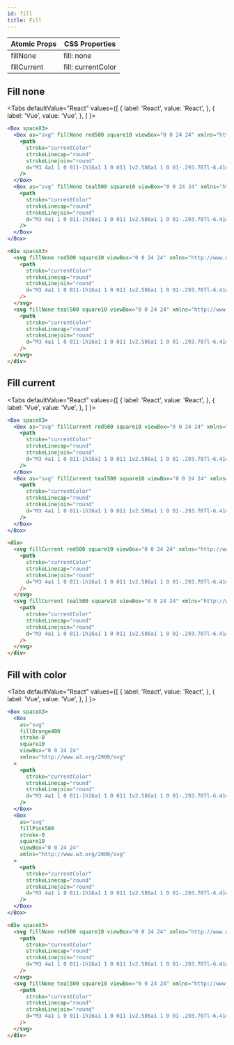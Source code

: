 ```yaml
---
id: fill
title: Fill
---
```



| Atomic Props | CSS Properties     |
| ------------ | ------------------ |
| fillNone     | fill: none         |
| fillCurrent  | fill: currentColor |

## Fill none

<Tabs
defaultValue="React"
values={[
{ label: 'React', value: 'React', },
{ label: 'Vue', value: 'Vue', },
]
}>
<TabItem value="React">

```jsx live
<Box spaceX3>
  <Box as="svg" fillNone red500 square10 viewBox="0 0 24 24" xmlns="http://www.w3.org/2000/svg">
    <path
      stroke="currentColor"
      strokeLinecap="round"
      strokeLinejoin="round"
      d="M3 4a1 1 0 011-1h16a1 1 0 011 1v2.586a1 1 0 01-.293.707l-6.414 6.414a1 1 0 00-.293.707V17l-4 4v-6.586a1 1 0 00-.293-.707L3.293 7.293A1 1 0 013 6.586V4z"
    />
  </Box>
  <Box as="svg" fillNone teal500 square10 viewBox="0 0 24 24" xmlns="http://www.w3.org/2000/svg">
    <path
      stroke="currentColor"
      strokeLinecap="round"
      strokeLinejoin="round"
      d="M3 4a1 1 0 011-1h16a1 1 0 011 1v2.586a1 1 0 01-.293.707l-6.414 6.414a1 1 0 00-.293.707V17l-4 4v-6.586a1 1 0 00-.293-.707L3.293 7.293A1 1 0 013 6.586V4z"
    />
  </Box>
</Box>
```

</TabItem>
<TabItem value="Vue">

```html
<div spaceX3>
  <svg fillNone red500 square10 viewBox="0 0 24 24" xmlns="http://www.w3.org/2000/svg">
    <path
      stroke="currentColor"
      strokeLinecap="round"
      strokeLinejoin="round"
      d="M3 4a1 1 0 011-1h16a1 1 0 011 1v2.586a1 1 0 01-.293.707l-6.414 6.414a1 1 0 00-.293.707V17l-4 4v-6.586a1 1 0 00-.293-.707L3.293 7.293A1 1 0 013 6.586V4z"
    />
  </svg>
  <svg fillNone teal500 square10 viewBox="0 0 24 24" xmlns="http://www.w3.org/2000/svg">
    <path
      stroke="currentColor"
      strokeLinecap="round"
      strokeLinejoin="round"
      d="M3 4a1 1 0 011-1h16a1 1 0 011 1v2.586a1 1 0 01-.293.707l-6.414 6.414a1 1 0 00-.293.707V17l-4 4v-6.586a1 1 0 00-.293-.707L3.293 7.293A1 1 0 013 6.586V4z"
    />
  </svg>
</div>
```

</TabItem>
</Tabs>

## Fill current

<Tabs
defaultValue="React"
values={[
{ label: 'React', value: 'React', },
{ label: 'Vue', value: 'Vue', },
]
}>
<TabItem value="React">

```jsx live
<Box spaceX3>
  <Box as="svg" fillCurrent red500 square10 viewBox="0 0 24 24" xmlns="http://www.w3.org/2000/svg">
    <path
      stroke="currentColor"
      strokeLinecap="round"
      strokeLinejoin="round"
      d="M3 4a1 1 0 011-1h16a1 1 0 011 1v2.586a1 1 0 01-.293.707l-6.414 6.414a1 1 0 00-.293.707V17l-4 4v-6.586a1 1 0 00-.293-.707L3.293 7.293A1 1 0 013 6.586V4z"
    />
  </Box>
  <Box as="svg" fillCurrent teal500 square10 viewBox="0 0 24 24" xmlns="http://www.w3.org/2000/svg">
    <path
      stroke="currentColor"
      strokeLinecap="round"
      strokeLinejoin="round"
      d="M3 4a1 1 0 011-1h16a1 1 0 011 1v2.586a1 1 0 01-.293.707l-6.414 6.414a1 1 0 00-.293.707V17l-4 4v-6.586a1 1 0 00-.293-.707L3.293 7.293A1 1 0 013 6.586V4z"
    />
  </Box>
</Box>
```

</TabItem>
<TabItem value="Vue">

```html
<div>
  <svg fillCurrent red500 square10 viewBox="0 0 24 24" xmlns="http://www.w3.org/2000/svg">
    <path
      stroke="currentColor"
      strokeLinecap="round"
      strokeLinejoin="round"
      d="M3 4a1 1 0 011-1h16a1 1 0 011 1v2.586a1 1 0 01-.293.707l-6.414 6.414a1 1 0 00-.293.707V17l-4 4v-6.586a1 1 0 00-.293-.707L3.293 7.293A1 1 0 013 6.586V4z"
    />
  </svg>
  <svg fillCurrent teal500 square10 viewBox="0 0 24 24" xmlns="http://www.w3.org/2000/svg">
    <path
      stroke="currentColor"
      strokeLinecap="round"
      strokeLinejoin="round"
      d="M3 4a1 1 0 011-1h16a1 1 0 011 1v2.586a1 1 0 01-.293.707l-6.414 6.414a1 1 0 00-.293.707V17l-4 4v-6.586a1 1 0 00-.293-.707L3.293 7.293A1 1 0 013 6.586V4z"
    />
  </svg>
</div>
```

</TabItem>
</Tabs>

## Fill with color

<Tabs
defaultValue="React"
values={[
{ label: 'React', value: 'React', },
{ label: 'Vue', value: 'Vue', },
]
}>
<TabItem value="React">

```jsx live
<Box spaceX3>
  <Box
    as="svg"
    fillOrange400
    stroke-0
    square10
    viewBox="0 0 24 24"
    xmlns="http://www.w3.org/2000/svg"
  >
    <path
      stroke="currentColor"
      strokeLinecap="round"
      strokeLinejoin="round"
      d="M3 4a1 1 0 011-1h16a1 1 0 011 1v2.586a1 1 0 01-.293.707l-6.414 6.414a1 1 0 00-.293.707V17l-4 4v-6.586a1 1 0 00-.293-.707L3.293 7.293A1 1 0 013 6.586V4z"
    />
  </Box>
  <Box
    as="svg"
    fillPink500
    stroke-0
    square10
    viewBox="0 0 24 24"
    xmlns="http://www.w3.org/2000/svg"
  >
    <path
      stroke="currentColor"
      strokeLinecap="round"
      strokeLinejoin="round"
      d="M3 4a1 1 0 011-1h16a1 1 0 011 1v2.586a1 1 0 01-.293.707l-6.414 6.414a1 1 0 00-.293.707V17l-4 4v-6.586a1 1 0 00-.293-.707L3.293 7.293A1 1 0 013 6.586V4z"
    />
  </Box>
</Box>
```

</TabItem>
<TabItem value="Vue">

```html
<div spaceX3>
  <svg fillNone red500 square10 viewBox="0 0 24 24" xmlns="http://www.w3.org/2000/svg">
    <path
      stroke="currentColor"
      strokeLinecap="round"
      strokeLinejoin="round"
      d="M3 4a1 1 0 011-1h16a1 1 0 011 1v2.586a1 1 0 01-.293.707l-6.414 6.414a1 1 0 00-.293.707V17l-4 4v-6.586a1 1 0 00-.293-.707L3.293 7.293A1 1 0 013 6.586V4z"
    />
  </svg>
  <svg fillNone teal500 square10 viewBox="0 0 24 24" xmlns="http://www.w3.org/2000/svg">
    <path
      stroke="currentColor"
      strokeLinecap="round"
      strokeLinejoin="round"
      d="M3 4a1 1 0 011-1h16a1 1 0 011 1v2.586a1 1 0 01-.293.707l-6.414 6.414a1 1 0 00-.293.707V17l-4 4v-6.586a1 1 0 00-.293-.707L3.293 7.293A1 1 0 013 6.586V4z"
    />
  </svg>
</div>
```

</TabItem>
</Tabs>
